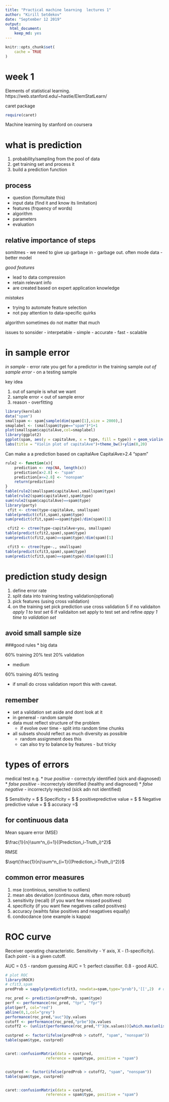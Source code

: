 ```yaml
---
title: "Practical machine learning  lectures 1"
author: "Kirill Setdekov"
date: "September 12 2019"
output:
  html_document:
    keep_md: yes
---
```


```r
knitr::opts_chunk$set(
	cache = TRUE
)
```

# week 1

Elements of statistical learning.
https://web.stanford.edu/~hastie/ElemStatLearn/

caret package
```r
require(caret)
```

Machine learning by stanford on coursera

# what is prediction

1. probability/sampling from the pool of data
2. get training set and process it
3. build a prediction function

## process

* question  (formultate this)
* input data (find it and know its limitation)
* features (frquency of words)
* algorithm 
* parameters
* evaluation

## relative importance of steps

somitmes - we need to give up
garbage in - garbage out.
often mode data - better model

*good features*

- lead to data compression
- retain relevant info
- are created based on expert application knowledge

*mistakes*

- trying to automate feature selection
- not pay attention to data-specific quirks

algorithm sometimes do not matter that much

issues to sonsider
- interpetable 
- simple
- accurate
- fast
- scalable

# in sample error

*in sample* - error rate you get for a predictor in the training sample
*out of sample error* - on a testing sample

key idea

1. out of sample is what we want
2. sample error < out of sample error
3. reason - overfitting

```r
library(kernlab)
data("spam")
smallspam <- spam[sample(dim(spam)[1],size = 2000),]
smaplabel <- (smallspam$type=="spam")*1+1
plot(smallspam$capitalAve,col=smaplabel)
library(ggplot2)
ggplot(spam, aes(y = capitalAve, x = type, fill = type)) + geom_violin() +
labs(title = "Violin plot of capitalAve")+theme_bw()+ylim(0,20)
```
Can make a a prediction based on capitalAve
CapitalAve>2.4 "spam"
```r
rule2 <- function(x){
    prediction <- rep(NA, length(x))
    prediction[x>2.8] <- "spam"
    prediction[x<=2.8] <- "nonspam"
    return(prediction)
}
table(rule2(smallspam$capitalAve),smallspam$type)
table(rule2(spam$capitalAve),spam$type)
sum(rule2(spam$capitalAve)==spam$type)
library(party)
 cfit <- ctree(type~capitalAve, smallspam)
table(predict(cfit,spam),spam$type)
sum(predict(cfit,spam)==spam$type)/dim(spam)[1]

 cfit2 <- ctree(type~capitalAve+you, smallspam)
table(predict(cfit2,spam),spam$type)
sum(predict(cfit2,spam)==spam$type)/dim(spam)[1]

 cfit3 <- ctree(type~., smallspam)
table(predict(cfit3,spam),spam$type)
sum(predict(cfit3,spam)==spam$type)/dim(spam)[1]
```

# prediction study design

1. define error rate
2. split data into
    training
    testing
    validation(optional)
3. pick features (using cross validation)
4. on the training set pick prediction
use cross validation
5 if no validaiton
*apply 1 to test set*
6 if validaiton set
apply to test set and refine
*appy 1 time to validation set*

## avoid small sample size
###good rules
* big data

60% training
20% test
20% validation

* medium

60% training
40% testing

* if small
do cross validation
report this with caveat.

## remember
* set a validation set aside and dont look at it
* in genereal - random sample
* data must reflect structure of the problem
    * if evolve over time - split into random time chunks
* all subsets should reflect as much diversity as possible
    * random assignment does this
    * can also try to balance by features - but tricky

# types of errors
medical test e.g.
* *true positive* - correctyly identified (sick and diagnosed)
* *false positive* - incorrectyly identified (healthy and diagnosed)
* *false negative* - incorrectyly rejected (sick adn not identified)

$ Sensitivity = \frac{Positive test}{disease}$
$ Specificity = \frac{Negative test}{no desease}$
$ positivepredictive value = \frac{desease}{Positive test}$
$ Negative predictive value = \frac{no desease}{Negative test}$
$ accuracy =\frac{TP+TN}{all}$

## for continuous data
Mean square error (MSE)

$\frac{1}{n}\sum^n_{i=1}{(Prediction_i-Truth_i)^2}$

RMSE

$\sqrt{\frac{1}{n}\sum^n_{i=1}{(Prediction_i-Truth_i)^2}}$

## common error measures

1. mse (continious, sensitive to outliers)
2. mean abs deviation (continuous data, often more robust)
3. sensitivity (recall) (if you want few missed positives)
4. specificity (if you want fiew negatives called positives)
5. accuracy (waihts false positives and neagatives equally)
6. condocdance (one example is kappa)

# ROC curve

Receiver operating characteristic.
Sensitivity - Y axis, X - (1-specificity). Each point - is a given cutoff.

AUC = 0.5 - random guessing
AUC = 1: perfect classifier.
0.8 - good AUC.

```r
# plot ROC
library(ROCR)
# cfit3,spam
predProb = sapply(predict(cfit3, newdata=spam,type="prob"),'[[',2)  # obtain probability of class 1 (second element from the lists)

roc_pred <- prediction(predProb, spam$type)
perf <- performance(roc_pred, "tpr", "fpr")
plot(perf, col="red")
abline(0,1,col="grey")
performance(roc_pred,"auc")@y.values
cutoff <- performance(roc_pred,"prbe")@x.values
cutoff2 <- (unlist(performance(roc_pred,"f")@x.values))[which.max(unlist(performance(roc_pred,"f")@y.values))]

custpred <- factor(ifelse(predProb > cutoff, "spam", "nonspam"))
table(spam$type, custpred)


caret::confusionMatrix(data = custpred, 
                  reference = spam$type, positive = "spam")


custpred <- factor(ifelse(predProb > cutoff2, "spam", "nonspam"))
table(spam$type, custpred)


caret::confusionMatrix(data = custpred, 
                  reference = spam$type, positive = "spam")
```

